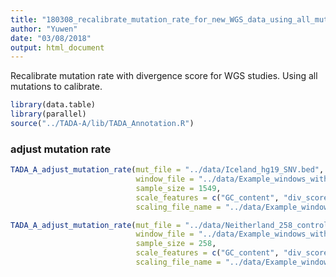 ```yaml
---
title: "180308_recalibrate_mutation_rate_for_new_WGS_data_using_all_mutations"
author: "Yuwen"
date: "03/08/2018"
output: html_document
---
```


Recalibrate mutation rate with divergence score for WGS studies. Using all mutations to calibrate.


```r
library(data.table)
library(parallel)
source("../TADA-A/lib/TADA_Annotation.R")
```

### adjust mutation rate 

```r
TADA_A_adjust_mutation_rate(mut_file = "../data/Iceland_hg19_SNV.bed",
                            window_file = "../data/Example_windows_with_div_score.bed",
                            sample_size = 1549, 
                            scale_features = c("GC_content", "div_score"),
                            scaling_file_name = "../data/Example_windows_scaling_file_for_Iceland_hg19_SNV.txt")

TADA_A_adjust_mutation_rate(mut_file = "../data/Neitherland_258_control_SNV.bed",
                            window_file = "../data/Example_windows_with_div_score.bed",
                            sample_size = 258, 
                            scale_features = c("GC_content", "div_score"),
                            scaling_file_name = "../data/Example_windows_scaling_file_for_Neitherland_258_control_SNV.txt")

```

